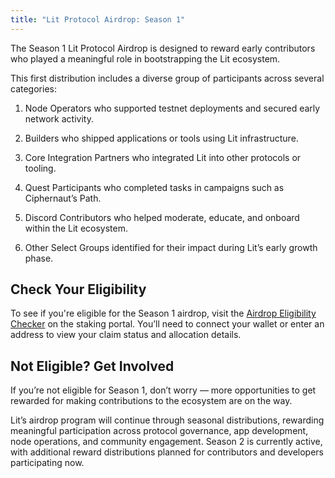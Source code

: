 ```yaml
---
title: "Lit Protocol Airdrop: Season 1"
---
```


The Season 1 Lit Protocol Airdrop is designed to reward early contributors who played a meaningful role in bootstrapping the Lit ecosystem.

This first distribution includes a diverse group of participants across several categories:

1. Node Operators who supported testnet deployments and secured early network activity.

2. Builders who shipped applications or tools using Lit infrastructure.

3. Core Integration Partners who integrated Lit into other protocols or tooling.

4. Quest Participants who completed tasks in campaigns such as Ciphernaut’s Path.

5. Discord Contributors who helped moderate, educate, and onboard within the Lit ecosystem.

6. Other Select Groups identified for their impact during Lit’s early growth phase.

## Check Your Eligibility

To see if you're eligible for the Season 1 airdrop, visit the [Airdrop Eligibility Checker](https://staking.litprotocol.com/airdrop) on the staking portal. You’ll need to connect your wallet or enter an address to view your claim status and allocation details.

## Not Eligible? Get Involved

If you’re not eligible for Season 1, don’t worry — more opportunities to get rewarded for making contributions to the ecosystem are on the way.

Lit’s airdrop program will continue through seasonal distributions, rewarding meaningful participation across protocol governance, app development, node operations, and community engagement. Season 2 is currently active, with additional reward distributions planned for contributors and developers participating now.